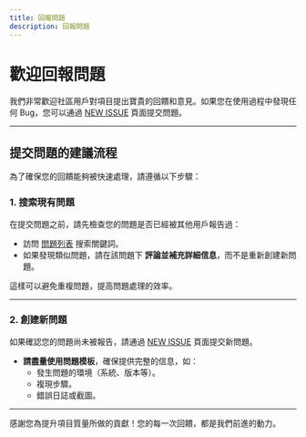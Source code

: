 ```yaml
---
title: 回報問題
description: 回報問題
---
```


# 歡迎回報問題

我們非常歡迎社區用戶對項目提出寶貴的回饋和意見。如果您在使用過程中發現任何 Bug，您可以通過 [NEW ISSUE](https://github.com/CodePhiliaX/fastexcel/issues/new/choose) 頁面提交問題。

---

## 提交問題的建議流程

為了確保您的回饋能夠被快速處理，請遵循以下步驟：

### 1. **搜索現有問題**
在提交問題之前，請先檢查您的問題是否已經被其他用戶報告過：
- 訪問 [問題列表](https://github.com/CodePhiliaX/fastexcel/issues) 搜索關鍵詞。
- 如果發現類似問題，請在該問題下 **評論並補充詳細信息**，而不是重新創建新問題。

這樣可以避免重複問題，提高問題處理的效率。

---

### 2. **創建新問題**
如果確認您的問題尚未被報告，請通過 [NEW ISSUE](https://github.com/CodePhiliaX/fastexcel/issues/new/choose) 頁面提交新問題。

- **請盡量使用問題模板**，確保提供完整的信息，如：
  - 發生問題的環境（系統、版本等）。
  - 複現步驟。
  - 錯誤日誌或截圖。

---

感謝您為提升項目質量所做的貢獻！您的每一次回饋，都是我們前進的動力。